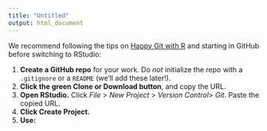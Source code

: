 ```yaml
---
title: "Untitled"
output: html_document
---
```


We recommend following the tips on [Happy Git with R](https://happygitwithr.com/new-github-first.html) and starting in GitHub before switching to RStudio:

1. **Create a GitHub repo** for your work. Do *not* initialize the repo with a `.gitignore` or a `README` (we'll add these later!).
2. **Click the green Clone or Download button**, and copy the URL.
3. **Open RStudio.** Click *File* > *New Project* > *Version Control*> *Git*. Paste the copied URL.
4. **Click Create Project.**
5. **Use:**
